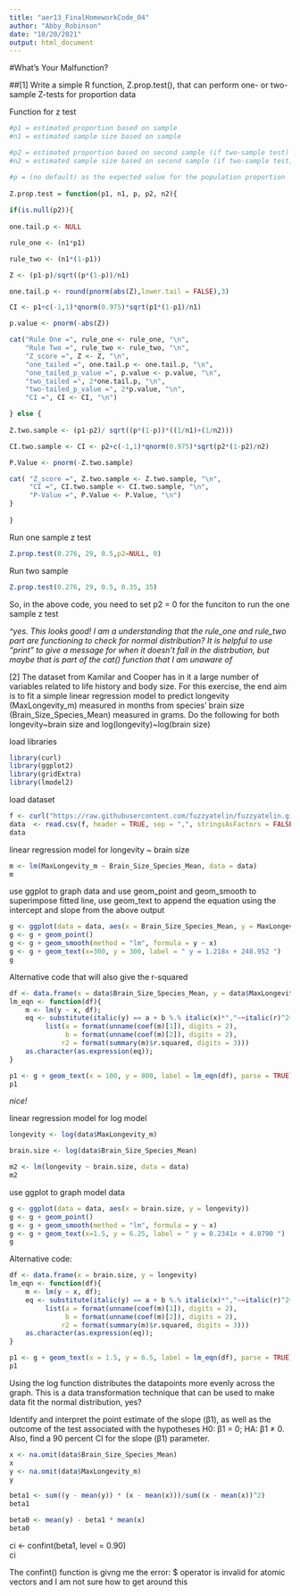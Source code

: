 ```yaml
---
title: "aer13_FinalHomeworkCode_04"
author: "Abby_Robinson"
date: "10/20/2021"
output: html_document
---
```

#What's Your Malfunction? 

##[1] Write a simple R function, Z.prop.test(), that can perform one- or two-sample Z-tests for proportion data

Function for z test 
```r
#p1 = estimated proportion based on sample 
#n1 = estimated sample size based on sample 

#p2 = estimated proportion based on second sample (if two-sample test)
#n2 = estimated sample size based on second sample (if two-sample test)

#p = (no default) as the expected value for the population proportion
  
Z.prop.test = function(p1, n1, p, p2, n2){
  
if(is.null(p2)){ 
  
one.tail.p <- NULL

rule_one <- (n1*p1)

rule_two <- (n1*(1-p1))

Z <- (p1-p)/sqrt((p*(1-p))/n1)

one.tail.p <- round(pnorm(abs(Z),lower.tail = FALSE),3)

CI <- p1+c(-1,1)*qnorm(0.975)*sqrt(p1*(1-p1)/n1)

p.value <- pnorm(-abs(Z))

cat("Rule One =", rule_one <- rule_one, "\n",
    "Rule Two =", rule_two <- rule_two, "\n",
    "Z_score =", Z <- Z, "\n", 
    "one_tailed =", one.tail.p <- one.tail.p, "\n", 
    "one_tailed_p_value =", p.value <- p.value, "\n",
    "two_tailed =", 2*one.tail.p, "\n",
    "two-tailed_p_value =", 2*p.value, "\n",
    "CI =", CI <- CI, "\n")

} else { 
  
Z.two.sample <- (p1-p2)/ sqrt((p*(1-p))*((1/n1)+(1/n2)))

CI.two.sample <- CI <- p2+c(-1,1)*qnorm(0.975)*sqrt(p2*(1-p2)/n2)

P.Value <- pnorm(-Z.two.sample)

cat( "Z_score =", Z.two.sample <- Z.two.sample, "\n", 
     "CI =", CI.two.sample <- CI.two.sample, "\n", 
     "P-Value =", P.Value <- P.Value, "\n")
}
  
}
```

Run one sample z test 
```r
Z.prop.test(0.276, 29, 0.5,p2=NULL, 0)
```

Run two sample 
```r
Z.prop.test(0.276, 29, 0.5, 0.35, 35)
```
So, in the above code, you need to set p2 = 0 for the funciton to run the one sample z test 

*^yes. This looks good! I am a understanding that the rule_one and rule_two part are functioning to check for normal distribution? It is helpful to use "print" to give a message for when it doesn't fall in the distrbution, but maybe that is part of the cat() function that I am unaware of*


[2] The dataset from Kamilar and Cooper has in it a large number of variables related to life history and body size. For this exercise, the end aim is to fit a simple linear regression model to predict longevity (MaxLongevity_m) measured in months from species’ brain size (Brain_Size_Species_Mean) measured in grams. Do the following for both longevity~brain size and log(longevity)~log(brain size)

load libraries
```r
library(curl)
library(ggplot2)
library(gridExtra)
library(lmodel2)
```

load dataset 
```r
f <- curl("https://raw.githubusercontent.com/fuzzyatelin/fuzzyatelin.github.io/master/AN588_Fall21/KamilarAndCooperData.csv")
data  <- read.csv(f, header = TRUE, sep = ",", stringsAsFactors = FALSE)
data
```

linear regression model for longevity ~ brain size 

```r
m <- lm(MaxLongevity_m ~ Brain_Size_Species_Mean, data = data)
m
```

use ggplot to graph data and use geom_point and geom_smooth to superimpose fitted line, use geom_text to append the equation using the intercept and slope from the above output 

```r
g <- ggplot(data = data, aes(x = Brain_Size_Species_Mean, y = MaxLongevity_m))
g <- g + geom_point()
g <- g + geom_smooth(method = "lm", formula = y ~ x)
g <- g + geom_text(x=300, y = 300, label = " y = 1.218x + 248.952 ")
g
```

Alternative code that will also give the r-squared 
```r
df <- data.frame(x = data$Brain_Size_Species_Mean, y = data$MaxLongevity_m)
lm_eqn <- function(df){
    m <- lm(y ~ x, df);
    eq <- substitute(italic(y) == a + b %.% italic(x)*","~~italic(r)^2~"="~r2, 
         list(a = format(unname(coef(m)[1]), digits = 2),
              b = format(unname(coef(m)[2]), digits = 2),
             r2 = format(summary(m)$r.squared, digits = 3)))
    as.character(as.expression(eq));
}

p1 <- g + geom_text(x = 100, y = 800, label = lm_eqn(df), parse = TRUE)
p1
```

*nice!*

linear regression model for log model 

```r
longevity <- log(data$MaxLongevity_m)

brain.size <- log(data$Brain_Size_Species_Mean)

m2 <- lm(longevity ~ brain.size, data = data)
m2
```

use ggplot to graph model data 

```r
g <- ggplot(data = data, aes(x = brain.size, y = longevity))
g <- g + geom_point()
g <- g + geom_smooth(method = "lm", formula = y ~ x)
g <- g + geom_text(x=1.5, y = 6.25, label = " y = 0.2341x + 4.8790 ")
g
```

Alternative code: 

```r


df <- data.frame(x = brain.size, y = longevity)
lm_eqn <- function(df){
    m <- lm(y ~ x, df);
    eq <- substitute(italic(y) == a + b %.% italic(x)*","~~italic(r)^2~"="~r2, 
         list(a = format(unname(coef(m)[1]), digits = 2),
              b = format(unname(coef(m)[2]), digits = 2),
             r2 = format(summary(m)$r.squared, digits = 3)))
    as.character(as.expression(eq));
}

p1 <- g + geom_text(x = 1.5, y = 6.5, label = lm_eqn(df), parse = TRUE)
p1
```

Using the log function distributes the datapoints more evenly across the graph. This is a data transformation technique that can be used to make data fit the normal distribution, yes? 

Identify and interpret the point estimate of the slope (β1), as well as the outcome of the test associated with the hypotheses H0: β1 = 0; HA: β1 ≠ 0. Also, find a 90 percent CI for the slope (β1) parameter.

```r
x <- na.omit(data$Brain_Size_Species_Mean)
x
y <- na.omit(data$MaxLongevity_m)
y

beta1 <- sum((y - mean(y)) * (x - mean(x)))/sum((x - mean(x))^2)
beta1

beta0 <- mean(y) - beta1 * mean(x)
beta0

```

ci <- confint(beta1, level = 0.90)  
ci

The confint() function is givng me the error: $ operator is invalid for atomic vectors and I am not sure how to get around this 

